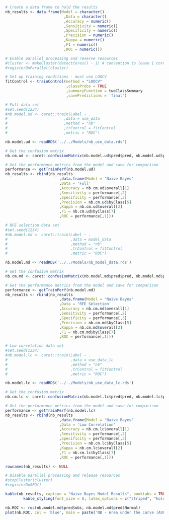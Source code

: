 \subsection{Naive Bayesian Models} 

```r

# Create a data frame to hold the results
nb_results <- data.frame(Model = character()
                          ,Data = character()
                          ,Accuracy = numeric()
                          ,Sensitivity = numeric()
                          ,Specificity = numeric()
                          ,Precision = numeric()
                          ,Kappa = numeric()
                          ,F1 = numeric()
                          ,ROC = numeric())
```

```r

# Enable parallel processing and reserve resources
#cluster <- makeCluster(detectCores() - 1) # convention to leave 1 core for OS
#registerDoParallel(cluster)

# Set up training conditions - must use LOOCV
fitControl <- trainControl(method = "LOOCV"
                           ,classProbs = TRUE 
                           ,summaryFunction = twoClassSummary
                           ,savePredictions = 'final')

# Full data set
#set.seed(1234)
#nb.model.ud <- caret::train(Label ~ .
#                         ,data = use_data 
#                         ,method = "nb"
#                         ,trControl = fitControl
#                         ,metric = "ROC")

nb.model.ud <- readRDS('../../Models/nb_use_data.rds')

# Get the confusion matrix
nb.cm.ud <- caret::confusionMatrix(nb.model.ud$pred$pred, nb.model.ud$pred$obs, mode = "everything")

# Get the performance metrics from the model and save for comparison
performance <- getTrainPerf(nb.model.ud)
nb_results <- rbind(nb_results
                        ,data.frame(Model = 'Naive Bayes'
                        ,Data = 'Full'
                        ,Accuracy = nb.cm.ud$overall[1]
                        ,Sensitivity = performance[,2]
                        ,Specificity = performance[,3]
                        ,Precision = nb.cm.ud$byClass[5]
                        ,Kappa = nb.cm.ud$overall[2]
                        ,F1 = nb.cm.ud$byClass[7]
                        ,ROC = performance[,1]))

# RFE selection data set
#set.seed(1234)
#nb.model.md <- caret::train(Label ~ .
#                            ,data = model_data 
#                            ,method = "nb"
#                            ,trControl = fitControl
#                            ,metric = "ROC")

nb.model.md <- readRDS('../../Models/nb_model_data.rds')

# Get the confusion matrix
nb.cm.md <- caret::confusionMatrix(nb.model.md$pred$pred, nb.model.md$pred$obs, mode = "everything")

# Get the performance metrics from the model and save for comparison
performance <- getTrainPerf(nb.model.md)
nb_results <- rbind(nb_results
                        ,data.frame(Model = 'Naive Bayes'
                        ,Data = 'RFE Selection'
                        ,Accuracy = nb.cm.md$overall[1]
                        ,Sensitivity = performance[,2]
                        ,Specificity = performance[,3]
                        ,Precision = nb.cm.md$byClass[5]
                        ,Kappa = nb.cm.md$overall[2]
                        ,F1 = nb.cm.md$byClass[7]
                        ,ROC = performance[,1]))

# Low correlation data set
#set.seed(1234)
#nb.model.lc <- caret::train(Label ~ .
#                            ,data = use_data_lc
#                            ,method = "nb"
#                            ,trControl = fitControl
#                            ,metric = "ROC")

nb.model.lc <- readRDS('../../Models/nb_use_data_lc.rds')

# Get the confusion matrix
nb.cm.lc <- caret::confusionMatrix(nb.model.lc$pred$pred, nb.model.lc$pred$obs, mode = "everything")

# Get the performance metrics from the model and save for comparison
performance <- getTrainPerf(nb.model.lc)
nb_results <- rbind(nb_results
                        ,data.frame(Model = 'Naive Bayes'
                        ,Data = 'Low Correlation'
                        ,Accuracy = nb.cm.lc$overall[1]
                        ,Sensitivity = performance[,2]
                        ,Specificity = performance[,3]
                        ,Precision = nb.cm.lc$byClass[5]
                        ,Kappa = nb.cm.lc$overall[2]
                        ,F1 = nb.cm.lc$byClass[7]
                        ,ROC = performance[,1]))

rownames(nb_results) <- NULL

# Disable parallel processing and release resources
#stopCluster(cluster)
#registerDoSEQ()

```

```r

kable(nb_results, caption = "Naive Bayes Model Results", booktabs = TRUE) %>% 
        kable_styling(font_size = 8, latex_options = c("striped", "hold_position"))

nb.ROC <- roc(nb.model.md$pred$obs, nb.model.md$pred$Normal)
plot(nb.ROC, col = 'blue', main = paste('NB - Area under the curve (AUC):', round(auc(nb.ROC),2)))

```
